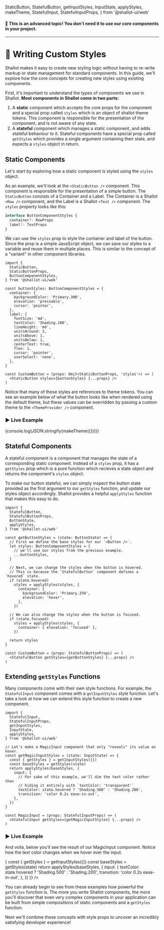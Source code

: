   StaticButton,
  StatefulButton,
  getInputStyles,
  InputState,
  applyStyles,
  makeTheme,
  StatefulInput,
  StatefulInputProps,
} from '@shallot-ui/web'

<Meta title="🔌 Extending / Custom Styles" />

#### 🚨 This is an advanced topic! You don't need it to use our core components in your project.

<hr />

# 💅 Writing Custom Styles

Shallot makes it easy to create new styling logic without having to re-write markup or state management for standard components. In this guide, we'll explore how the core concepts for creating new styles using existing components.

First, it's important to understand the types of components we use in Shallot. **Most components in Shallot come in two parts:**

1. A **static** component which accepts the core props for the component and a special prop called `styles` which is an object of shallot theme tokens. This component is responsible for the presentation of the component, and is not aware of any state.
2. A **stateful** component which manages a static component, and adds stateful behaviour to it. Stateful components have a special prop called `getStyles` which provides a single argument containing their state, and expects a `styles` object in return.

## Static Components

Let's start by exploring how a static component is styled using the `styles` object.

As an example, we'll look at the `<StaticButton />` component. This component is responsible for the presentation of a simple button. The `StaticButton` consists of a Container and a Label. The Container is a Shallot `<Row />` component, and the Label is a Shallot `<Text />` component. The `styles` property looks like this:

```ts
interface ButtonComponentStyles {
  container?: RowProps
  label?: TextProps
}
```

We can use the `styles` prop to style the container and label of the button. Since the prop is a simple JavaScript object, we can save our styles to a variable and reuse them in multiple places. This is similar to the concept of a "variant" in other component libraries.

```tsx
import {
  StaticButton,
  StaticButtonProps,
  ButtonComponentStyles,
} from '@shallot-ui/web'

const buttonStyles: ButtonComponentStyles = {
  container: {
    backgroundColor: 'Primary.300',
    elevation: 'pressable',
    cursor: 'pointer',
  },
  label: {
    fontSize: 'md',
    textColor: 'Shading.100',
    lineHeight: 'md',
    unitsAround: 2,
    unitsAbove: 1,
    unitsBelow: 1,
    centerText: true,
    flex: 1,
    cursor: 'pointer',
    userSelect: 'none',
  },
}

const CustomButton = (props: Omit<StaticButtonProps, 'styles'>) => (
  <StaticButton styles={buttonStyles} {...props} />
)
```

Notice that many of these styles are references to theme tokens. You can see an example below of what the button looks like when rendered using the default theme, but these values can be overridden by passing a custom theme to the `<ThemeProvider />` component.

### ▶️ Live Example

<Canvas>
  <ThemeProvider theme={makeTheme({})}>
    {console.log(JSON.stringify(makeTheme({})))}
    <StaticButton
      title="Hello World!"
      styles={{
        container: {
          backgroundColor: 'Primary.300',
          elevation: 'pressable',
          cursor: 'pointer',
          transition:
            'background-color 200ms ease-in-out, transform 300ms ease-in-out, box-shadow 300ms ease-in-out',
        },
        label: {
          fontSize: 'md',
          textColor: 'Shading.100',
          lineHeight: 'md',
          transition: 'color 300ms ease-in-out',
          unitsAround: 2,
          unitsAbove: 1,
          unitsBelow: 1,
          centerText: true,
          flex: 1,
          cursor: 'pointer',
          userSelect: 'none',
        },
      }}
    />
  </ThemeProvider>
</Canvas>

## Stateful Components

A stateful component is a component that manages the state of a corresponding static component. Instead of a `styles` prop, it has a `getStyles` prop which is a pure function which recieves a state object and returns the component's `styles` object.

To make our button stateful, we can simply inspect the button state provided as the first argument to our `getStyles` function, and update our styles object accordingly. Shallot provides a helpful `applyStyles` function that makes this easy to do.

```tsx
import {
  StatefulButton,
  StatefulButtonProps,
  ButtonState,
  applyStyles,
} from '@shallot-ui/web'

const getButtonStyles = (state: ButtonState) => {
  // First we define the base styles for our `<Button />`.
  let styles: ButtonComponentStyles = {
    // we'll use our styles from the previous example.
    ...buttonStyles,
  }

  // Next, we can change the styles when the button is hovered.
  // This is because the `StatefulButton` component defines a `hovered` state.
  if (state.hovered)
    styles = applyStyles(styles, {
      container: {
        backgroundColor: 'Primary.250',
        elevation: 'hover',
      },
    })

  // We can also change the styles when the button is focused.
  if (state.focused)
    styles = applyStyles(styles, {
      container: { elevation: 'focused' },
    })

  return styles
}

const CustomButton = (props: StatefulButtonProps) => (
  <StatefulButton getStyles={getButtonStyles} {...props} />
)
```

## Extending `getStyles` Functions

Many components come with their own style functions. For example, the `StatefulInput` component comes with a `getInputStyles` style function. Let's take a look at how we can extend this style function to create a new component.

```tsx
import {
  StatefulInput,
  StatefulInputProps,
  getInputStyles,
  InputState,
  applyStyles,
} from '@shallot-ui/web'

// Let's make a MagicInput component that only "reveals" its value on hover.
const getMagicInputStyles = (state: InputState) => {
  const { getStyles } = getInputStyles({})
  const baseStyles = getStyles(state)
  return applyStyles(baseStyles, {
    input: {
      // For sake of this example, we'll dim the text color rather than
      // hiding it entirely with `textColor: 'transparent'`
      textColor: state.hovered ? 'Shading.500' : 'Shading.200',
      transition: 'color 0.2s ease-in-out',
    },
  })
}

const MagicInput = (props: StatefulInputProps) => (
  <StatefulInput getStyles={getMagicInputStyles} {...props} />
)
```

### ▶️ Live Example

And voila, below you'll see the result of our MagicInput component. Notice how the text color changes when we hover over the input.

<Canvas>
  <ThemeProvider theme={makeTheme({})}>
    <StatefulInput
      value="Shallot is awesome!"
      getStyles={(state) => {
        const { getStyles } = getInputStyles({})
        const baseStyles = getStyles(state)
        return applyStyles(baseStyles, {
          input: {
            textColor: state.hovered ? 'Shading.500' : 'Shading.200',
            transition: 'color 0.2s ease-in-out',
          },
        })
      }}
    />
  </ThemeProvider>
</Canvas>

You can already begin to see from these examples how powerful the `getStyles` function is. The more you write Shallot components, the more you'll discover that even very complex components in your application can be built from simple compositions of static components and a `getStyles` function.

Next we'll combine these concepts with style props to uncover an incredibly satisfying developer experience!
